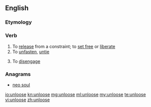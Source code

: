 ==English==

===Etymology===
{{prefix|un|loose}}

===Verb===
{{en-verb|unloos|ing}}

# To [[release]] from a constraint; to [[set free]] or [[liberate]]
# To [[unfasten]], [[untie]]
#: {{rfquotek|Shakespeare}}
# To [[disengage]]

===Anagrams===
* [[neo soul#English|neo soul]]

[[io:unloose]]
[[kn:unloose]]
[[mg:unloose]]
[[ml:unloose]]
[[my:unloose]]
[[te:unloose]]
[[vi:unloose]]
[[zh:unloose]]